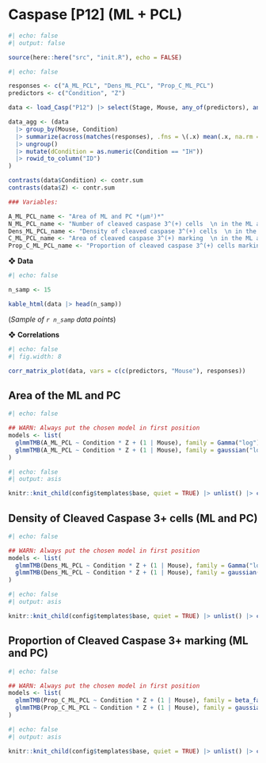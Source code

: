 # Caspase [P12] (ML + PCL)

```r
#| echo: false
#| output: false

source(here::here("src", "init.R"), echo = FALSE)
```

```r
#| echo: false

responses <- c("A_ML_PCL", "Dens_ML_PCL", "Prop_C_ML_PCL")
predictors <- c("Condition", "Z")

data <- load_Casp("P12") |> select(Stage, Mouse, any_of(predictors), any_of(responses))

data_agg <- (data
  |> group_by(Mouse, Condition) 
  |> summarize(across(matches(responses), .fns = \(.x) mean(.x, na.rm = T))) 
  |> ungroup() 
  |> mutate(dCondition = as.numeric(Condition == "IH")) 
  |> rowid_to_column("ID")
)

contrasts(data$Condition) <- contr.sum
contrasts(data$Z) <- contr.sum

### Variables:

A_ML_PCL_name <- "Area of ML and PC *(μm²)*"
N_ML_PCL_name <- "Number of cleaved caspase 3^(+) cells  \n in the ML and PC areas"
Dens_ML_PCL_name <- "Density of cleaved caspase 3^(+) cells  \n in the ML and PC areas *(Cells/μm²)*"
C_ML_PCL_name <- "Area of cleaved caspase 3^(+) marking  \n in the ML and PC areas *(μm²)*"
Prop_C_ML_PCL_name <- "Proportion of cleaved caspase 3^(+) cells marking  \n in the ML and PC areas"
```

❖ **Data**

```r
#| echo: false

n_samp <- 15

kable_html(data |> head(n_samp))
```

(*Sample of `r n_samp` data points*)

❖ **Correlations**

```r
#| echo: false
#| fig.width: 8

corr_matrix_plot(data, vars = c(c(predictors, "Mouse"), responses))
```


## Area of the ML and PC

```r
#| echo: false

## WARN: Always put the chosen model in first position
models <- list(
  glmmTMB(A_ML_PCL ~ Condition * Z + (1 | Mouse), family = Gamma("log"), data = data, REML = TRUE), 
  glmmTMB(A_ML_PCL ~ Condition * Z + (1 | Mouse), family = gaussian("log"), data = data, REML = TRUE)
)
```

```r
#| echo: false
#| output: asis

knitr::knit_child(config$templates$base, quiet = TRUE) |> unlist() |> cat(sep = '\n')
```


## Density of Cleaved Caspase 3+ cells (ML and PC)

```r
#| echo: false

## WARN: Always put the chosen model in first position
models <- list(
  glmmTMB(Dens_ML_PCL ~ Condition * Z + (1 | Mouse), family = Gamma("log"), data = data, REML = TRUE), 
  glmmTMB(Dens_ML_PCL ~ Condition * Z + (1 | Mouse), family = gaussian("log"), data = data, REML = TRUE)
)
```

```r
#| echo: false
#| output: asis

knitr::knit_child(config$templates$base, quiet = TRUE) |> unlist() |> cat(sep = '\n')
```


## Proportion of Cleaved Caspase 3+ marking (ML and PC)

```r
#| echo: false

## WARN: Always put the chosen model in first position
models <- list(
  glmmTMB(Prop_C_ML_PCL ~ Condition * Z + (1 | Mouse), family = beta_family("logit"), data = data, REML = TRUE),
  glmmTMB(Prop_C_ML_PCL ~ Condition * Z + (1 | Mouse), family = gaussian("log"), data = data, REML = TRUE)
)
```

```r
#| echo: false
#| output: asis

knitr::knit_child(config$templates$base, quiet = TRUE) |> unlist() |> cat(sep = '\n')
```
